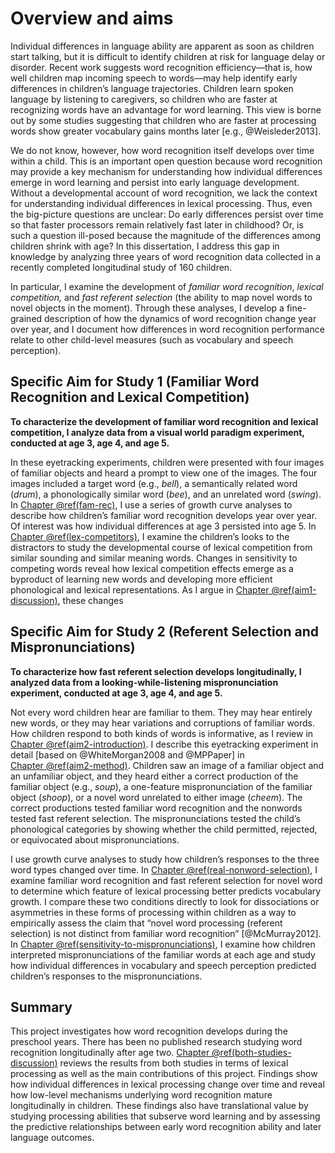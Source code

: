 Overview and aims
========================================================================

Individual differences in language ability are apparent as soon as
children start talking, but it is difficult to identify children at risk
for language delay or disorder. Recent work suggests word recognition
efficiency—that is, how well children map incoming speech to words—may
help identify early differences in children’s language trajectories.
Children learn spoken language by listening to caregivers, so children
who are faster at recognizing words have an advantage for word learning.
This view is borne out by some studies suggesting that children who are
faster at processing words show greater vocabulary gains months later
[e.g., @Weisleder2013].

We do not know, however, how word recognition itself develops over time
within a child. This is an important open question because word
recognition may provide a key mechanism for understanding how individual
differences emerge in word learning and persist into early language
development. Without a developmental account of word recognition, we
lack the context for understanding individual differences in lexical
processing. Thus, even the big-picture questions are unclear: Do early
differences persist over time so that faster processors remain
relatively fast later in childhood? Or, is such a question ill-posed
because the magnitude of the differences among children shrink with age?
In this dissertation, I address this gap in knowledge by analyzing three
years of word recognition data collected in a recently completed
longitudinal study of 160 children.

In particular, I examine the development of *familiar word
recognition*, *lexical competition,* and *fast referent selection* (the
ability to map novel words to novel objects in the moment). Through
these analyses, I develop a fine-grained description of how the
dynamics of word recognition change year over year, and I document how
differences in word recognition performance relate to other child-level
measures (such as vocabulary and speech perception). 

Specific Aim for Study 1 (Familiar Word Recognition and Lexical Competition) {-}
------------------------------------------------------------------------

**To characterize the development of familiar word recognition and
lexical competition, I analyze data from a visual world paradigm
experiment, conducted at age 3, age 4, and age 5.**

In these eyetracking experiments, children were presented with four
images of familiar objects and heard a prompt to view one of the images.
The four images included a target word (e.g., *bell*), a semantically
related word (*drum*), a phonologically similar word (*bee*), and an
unrelated word (*swing*). In 
[Chapter \@ref(fam-rec)](#fam-rec), I use a series of growth curve analyses
to describe how children’s familiar word recognition develops year over
year. Of interest was how individual differences at age 3 persisted into
age 5. In [Chapter \@ref(lex-competitors)](#lex-competitors), I examine the children’s looks to the distractors to
study the developmental course of lexical competition from
similar sounding and similar meaning words. Changes in sensitivity to
competing words reveal how lexical competition effects emerge as a
byproduct of learning new words and developing more efficient
phonological and lexical representations. As I argue in
[Chapter \@ref(aim1-discussion)](#aim1-discussion), these changes



Specific Aim for Study 2 (Referent Selection and Mispronunciations) {-}
-----------------------------------------------------------------------

**To characterize how fast referent selection develops longitudinally, I
analyzed data from a looking-while-listening mispronunciation
experiment, conducted at age 3, age 4, and age 5.**


Not every word children hear are familiar to them. They may hear
entirely new words, or they may hear variations and corruptions of
familiar words. How children respond to both kinds of words is
informative, as I review in
[Chapter \@ref(aim2-introduction)](#aim2-introduction). I describe this
eyetracking experiment in detail [based on @WhiteMorgan2008 and
@MPPaper] in [Chapter \@ref(aim2-method)](#aim2-method). Children saw an
image of a familiar object and an unfamiliar object, and they heard
either a correct production of the familiar object (e.g., *soup*), a
one-feature mispronunciation of the familiar object (*shoop*), or a
novel word unrelated to either image (*cheem*). The correct productions
tested familiar word recognition and the nonwords tested fast referent
selection. The mispronunciations tested the child’s phonological
categories by showing whether the child permitted, rejected, or
equivocated about mispronunciations. 

I use growth curve analyses to study how children’s responses to the
three word types changed over time. In
[Chapter \@ref(real-nonword-selection)](#real-nonword-selection), I
examine familiar word recognition and fast referent selection for novel
word to determine which feature of lexical processing better predicts
vocabulary growth. I compare these two conditions directly to look for
dissociations or asymmetries in these forms of processing within
children as a way to empirically assess the claim that "novel word
processing (referent selection) is not distinct from familiar word
recognition" [@McMurray2012]. In
[Chapter \@ref(sensitivity-to-mispronunciations)](#sensitivity-to-mispronunciations),
I examine how children interpreted mispronunciations of the familiar
words at each age and study how individual differences in vocabulary and
speech perception predicted children's responses to the
mispronunciations.




Summary {-}
------------------------------------------------------------------------

This project investigates how word recognition develops during the
preschool years. There has been no published research studying word
recognition longitudinally after age two.
[Chapter \@ref(both-studies-discussion)](#both-studies-discussion)
reviews the results from both studies in terms of lexical processing as
well as the main contributions of this project. Findings show how
individual differences in lexical processing change over time and reveal
how low-level mechanisms underlying word recognition mature
longitudinally in children. These findings also have translational value
by studying processing abilities that subserve word learning and by
assessing the predictive relationships between early word recognition
ability and later language outcomes.




